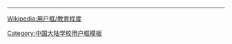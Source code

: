 {{Userbox
  |border-c = #ff4500
  |border-s = 1
  |id-c     = #FFFFFF
  |id-s     = 10
  |id-fc    = #
  |info-c   = #ffffe0
  |info-s   = 10
  |info-fc  = #000
  |id       = XMFLS
  |info     = 这个用户是<span class="org">'''[[厦门外国语学校]]'''</span>的学生、校友或教职人员。
}}
<includeonly>[[Category:厦门外国语学校维基人|{{PAGENAME}}]]</includeonly>
<noinclude>
<div style="clear:both">
----
[[Wikipedia:用户框/教育程度]]</div>
{{UF-hcard-part}}
[[Category:中国大陆学校用户框模板]]
</noinclude>